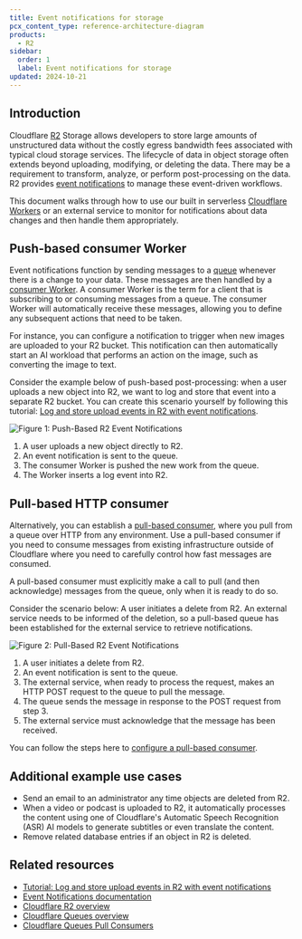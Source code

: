 ```yaml
---
title: Event notifications for storage
pcx_content_type: reference-architecture-diagram
products:
  - R2
sidebar:
  order: 1
  label: Event notifications for storage
updated: 2024-10-21
---
```


## Introduction

Cloudflare [R2](/r2/) Storage allows developers to store large amounts of unstructured data without the costly egress bandwidth fees associated with typical cloud storage services. The lifecycle of data in object storage often extends beyond uploading, modifying, or deleting the data. There may be a requirement to transform, analyze, or perform post-processing on the data. R2 provides [event notifications](/r2/buckets/event-notifications/) to manage these event-driven workflows.

This document walks through how to use our built in serverless [Cloudflare Workers](/workers/) or an external service to monitor for notifications about data changes and then handle them appropriately.

## Push-based consumer Worker

Event notifications function by sending messages to a [queue](/queues/) whenever there is a change to your data. These messages are then handled by a [consumer Worker](/queues/reference/how-queues-works/#consumers). A consumer Worker is the term for a client that is subscribing to or consuming messages from a queue. The consumer Worker will automatically receive these messages, allowing you to define any subsequent actions that need to be taken.

For instance, you can configure a notification to trigger when new images are uploaded to your R2 bucket. This notification can then automatically start an AI workload that performs an action on the image, such as converting the image to text.

Consider the example below of push-based post-processing: when a user uploads a new object into R2, we want to log and store that event into a separate R2 bucket. You can create this scenario yourself by following this tutorial: [Log and store upload events in R2 with event notifications](/r2/tutorials/upload-logs-event-notifications/).

![Figure 1: Push-Based R2 Event Notifications](~/assets/images/reference-architecture/event-notifications-for-storage/pushed-based-event-notification.svg "Figure 1: Push-Based R2 Event Notifications")

1. A user uploads a new object directly to R2.
2. An event notification is sent to the queue.
3. The consumer Worker is pushed the new work from the queue.
4. The Worker inserts a log event into R2.

## Pull-based HTTP consumer

Alternatively, you can establish a [pull-based consumer](/queues/configuration/pull-consumers/), where you pull from a queue over HTTP from any environment. Use a pull-based consumer if you need to consume messages from existing infrastructure outside of Cloudflare where you need to carefully control how fast messages are consumed.

A pull-based consumer must explicitly make a call to pull (and then acknowledge) messages from the queue, only when it is ready to do so.

Consider the scenario below: A user initiates a delete from R2. An external service needs to be informed of the deletion, so a pull-based queue has been established for the external service to retrieve notifications.

![Figure 2: Pull-Based R2 Event Notifications](~/assets/images/reference-architecture/event-notifications-for-storage/pull-based-event-notification.svg "Figure 2: Pull-Based R2 Event Notifications")

1. A user initiates a delete from R2.
2. An event notification is sent to the queue.
3. The external service, when ready to process the request, makes an HTTP POST request to the queue to pull the message.
4. The queue sends the message in response to the POST request from step 3.
5. The external service must acknowledge that the message has been received.

You can follow the steps here to [configure a pull-based consumer](/queues/configuration/pull-consumers/#1-enable-http-pull).

## Additional example use cases

- Send an email to an administrator any time objects are deleted from R2.
- When a video or podcast is uploaded to R2, it automatically processes the content using one of Cloudflare's Automatic Speech Recognition (ASR) AI models to generate subtitles or even translate the content.
- Remove related database entries if an object in R2 is deleted.

## Related resources
- [Tutorial: Log and store upload events in R2 with event notifications](/r2/tutorials/upload-logs-event-notifications/)
- [Event Notifications documentation](/r2/buckets/event-notifications/)
- [Cloudflare R2 overview](/r2/)
- [Cloudflare Queues overview](/queues/)
- [Cloudflare Queues Pull Consumers](/queues/configuration/pull-consumers/)
